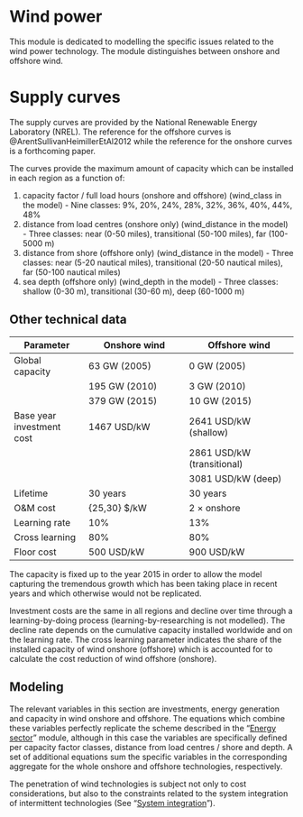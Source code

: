 # Wind power

This module is dedicated to modelling the specific issues related to the wind power technology. The module distinguishes between onshore and offshore wind.


# Supply curves

The supply curves are provided by the National Renewable Energy Laboratory (NREL). The reference for the offshore curves is @ArentSullivanHeimillerEtAl2012 while the reference for the onshore curves is a forthcoming paper.

The curves provide the maximum amount of capacity which can be installed in each region as a function of:

 1.  capacity factor / full load hours (onshore and offshore) (wind_class in the model) - Nine classes: 9%, 20%, 24%, 28%, 32%, 36%, 40%, 44%, 48%
 2.  distance from load centres (onshore only) (wind_distance in the model) - Three classes: near (0-50 miles), transitional (50-100 miles), far (100-5000 m)
 3.  distance from shore (offshore only) (wind_distance in the model) - Three classes: near (5-20 nautical miles), transitional (20-50 nautical miles), far (50-100 nautical miles)
 4.  sea depth (offshore only) (wind_depth in the model) - Three classes: shallow (0-30 m), transitional (30-60 m), deep (60-1000 m)

## Other technical data


 | Parameter                 | Onshore wind  | Offshore wind              | 
 | ---------                 | ------------  | -------------              | 
 | Global capacity           | 63 GW (2005)  | 0 GW (2005)                | 
 |                           | 195 GW (2010) | 3 GW (2010)                | 
 |                           | 379 GW (2015) | 10 GW (2015)               | 
 | Base year investment cost | 1467 USD/kW   | 2641 USD/kW (shallow)      | 
 |                           |               | 2861 USD/kW (transitional) | 
 |                           |               | 3081 USD/kW (deep)         | 
 | Lifetime                  | 30 years      | 30 years                   | 
 | O&M cost                  | {25,30} \$/kW | 2 $\times$ onshore         | 
 | Learning rate             | 10%           | 13%                        | 
 | Cross learning            | 80%           | 80%                        | 
 | Floor cost                | 500 USD/kW    | 900 USD/kW                 | 

The capacity is fixed up to the year 2015 in order to allow the model capturing the tremendous growth which has been taking place in recent years and which otherwise would not be replicated.

Investment costs are the same in all regions and decline over time through a learning-by-doing process (learning-by-researching is not modelled). The decline rate depends on the cumulative capacity installed worldwide and on the learning rate. The cross learning parameter indicates the share of the installed capacity of wind onshore (offshore) which is accounted for to calculate the cost reduction of wind offshore (onshore). 

## Modeling

The relevant variables in this section are investments, energy generation and capacity in wind onshore and offshore.
The equations which combine these variables perfectly replicate the scheme described in the "[Energy sector](mod_energy)" module, although in this case the variables are specifically defined per capacity factor classes, distance from load centres / shore and depth. A set of additional equations sum the specific variables in the corresponding aggregate for the whole onshore and offshore technologies, respectively.

The penetration of wind technologies is subject not only to cost considerations, but also to the constraints related to the system integration of intermittent technologies (See "[System integration](mod_systint)").
